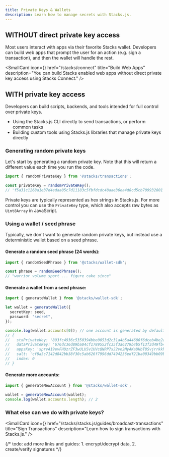```yaml
---
title: Private Keys & Wallets
description: Learn how to manage secrets with Stacks.js.
---
```



## WITHOUT direct private key access

Most users interact with apps via their favorite Stacks wallet.
Developers can build web apps that prompt the user for an action (e.g. sign a transaction), and then the wallet will handle the rest.

<SmallCard
  icon={<Play className='transition-colors duration-500 ease-in-out group-hover:text-primary' />}
  href="/stacks/connect"
  title="Build Web Apps"
  description="You can build Stacks enabled web apps without direct private key access using Stacks Connect."
/>

## WITH private key access

Developers can build scripts, backends, and tools intended for full control over private keys.

- Using the Stacks.js CLI directly to send transactions, or perform common tasks
- Building custom tools using Stacks.js libraries that manage private keys directly

### Generating random private keys

Let's start by generating a random private key.
Note that this will return a different value each time you run the code.

```ts
import { randomPrivateKey } from '@stacks/transactions';

const privateKey = randomPrivateKey();
// 'f5a31c1268a1e37d4edaa05c7d11183c5fbfdcdc48aae36ea4d8cd5cb709932801'
```

Private keys are typically represented as hex strings in Stacks.js.
For more control you can use the `PrivateKey` type, which also accepts raw bytes as `Uint8Array` in JavaScript.

### Using a wallet / seed phrase

Typically, we don't want to generate random private keys, but instead use a deterministic wallet based on a seed phrase.

#### Generate a random seed phrase (24 words):

```ts
import { randomSeedPhrase } from '@stacks/wallet-sdk';

const phrase = randomSeedPhrase();
// "warrior volume sport ... figure cake since"
```

#### Generate a wallet from a seed phrase:

```ts
import { generateWallet } from '@stacks/wallet-sdk';

let wallet = generateWallet({
  secretKey: seed,
  password: "secret",
});

console.log(wallet.accounts[0]); // one account is generated by default
// { 
//   stxPrivateKey: '893fc4936c5350394bbe0053d2c31a4b5a44680f6dceb4be2aacaaa3c12e45ff01',
//   dataPrivateKey: '676dc36d89ba04cf1789552fc35f3a6279b4b5f13f3d49fb469b0afecea9698f',
//   appsKey: 'xprvA19evFHUzrZF3wULUSv1UVcQNRP7xJ2vn2MyAKaUHbT8SvjrrkkhANRG2bewMxHAeDSoUVUBRPiztDc8WwGtz9Ero2GXW5rk3vHHXmutb4V',
//   salt: 'cf8a5c7142d842bb38f30c5ab626f7996dd7494236edf21ba00349bb09b9558d',
//   index: 0
// } 
```

#### Generate more accounts:

```ts
import { generateNewAccount } from '@stacks/wallet-sdk';

wallet = generateNewAccount(wallet);
console.log(wallet.accounts.length); // 2
```

### What else can we do with private keys?

<SmallCard
  icon={<FileSignature className='transition-colors duration-500 ease-in-out group-hover:text-primary' />}
  href="/stacks/stacks.js/guides/broadcast-transactions"
  title="Sign Transactions"
  description="Learn how to sign transactions with Stacks.js."
/>

{/* todo: add more links and guides: 1. encrypt/decrypt data, 2. create/verify signatures */}
